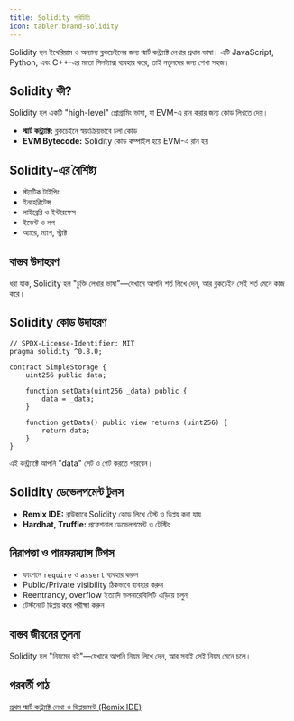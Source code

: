 ```yaml
---
title: Solidity পরিচিতি
icon: tabler:brand-solidity
---
```


Solidity হল ইথেরিয়াম ও অন্যান্য ব্লকচেইনের জন্য স্মার্ট কন্ট্র্যাক্ট লেখার প্রধান ভাষা। এটি JavaScript, Python, এবং C++-এর মতো সিনট্যাক্স ব্যবহার করে, তাই নতুনদের জন্য শেখা সহজ।

## Solidity কী?

Solidity হল একটি "high-level" প্রোগ্রামিং ভাষা, যা EVM-এ রান করার জন্য কোড লিখতে দেয়।

- **স্মার্ট কন্ট্র্যাক্ট:** ব্লকচেইনে স্বয়ংক্রিয়ভাবে চলা কোড
- **EVM Bytecode:** Solidity কোড কম্পাইল হয়ে EVM-এ রান হয়

## Solidity-এর বৈশিষ্ট্য

- স্ট্যাটিক টাইপিং
- ইনহেরিটেন্স
- লাইব্রেরি ও ইন্টারফেস
- ইভেন্ট ও লগ
- অ্যারে, ম্যাপ, স্ট্রাক্ট

## বাস্তব উদাহরণ

ধরা যাক, Solidity হল "চুক্তি লেখার ভাষা"—যেখানে আপনি শর্ত লিখে দেন, আর ব্লকচেইন সেই শর্ত মেনে কাজ করে।

## Solidity কোড উদাহরণ

```solidity
// SPDX-License-Identifier: MIT
pragma solidity ^0.8.0;

contract SimpleStorage {
    uint256 public data;

    function setData(uint256 _data) public {
        data = _data;
    }

    function getData() public view returns (uint256) {
        return data;
    }
}
```

এই কন্ট্র্যাক্টে আপনি "data" সেট ও গেট করতে পারবেন।

## Solidity ডেভেলপমেন্ট টুলস

- **Remix IDE:** ব্রাউজারে Solidity কোড লিখে টেস্ট ও ডিপ্লয় করা যায়
- **Hardhat, Truffle:** প্রফেশনাল ডেভেলপমেন্ট ও টেস্টিং

## নিরাপত্তা ও পারফরম্যান্স টিপস

- ফাংশনে `require` ও `assert` ব্যবহার করুন
- Public/Private visibility ঠিকভাবে ব্যবহার করুন
- Reentrancy, overflow ইত্যাদি ভলনারেবিলিটি এড়িয়ে চলুন
- টেস্টনেটে ডিপ্লয় করে পরীক্ষা করুন

## বাস্তব জীবনের তুলনা

Solidity হল "নিয়মের বই"—যেখানে আপনি নিয়ম লিখে দেন, আর সবাই সেই নিয়ম মেনে চলে।

## পরবর্তী পাঠ

[প্রথম স্মার্ট কন্ট্র্যাক্ট লেখা ও ডিপ্লয়মেন্ট (Remix IDE)](/blockchain/first-smart-contract)
